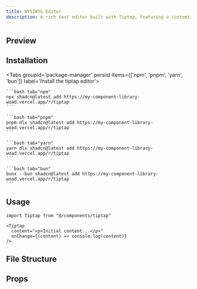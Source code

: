 ```yaml
---
title: WYSIWYG Editor
description: A rich text editor built with Tiptap, featuring a customizable toolbar, bubble menu, and code blocks with syntax highlighting
---
```



## Preview

<Card className="items-center justify-center min-h-[500px] bg-background shadow-none p-6">
    <div className="w-full max-w-4xl">
        <Tiptap content="<h1>Welcome to Tiptap</h1><p>This is a <strong>rich text editor</strong> with <em>many features</em>:</p><ul><li>Fixed toolbar menu</li><li>Bubble menu for selections</li><li>Code blocks with syntax highlighting</li><li>Text formatting and alignment</li></ul><p>Try selecting some text to see the bubble menu!</p>" />
    </div>
</Card>

## Installation

<div className="w-full flex justify-end">
    <OpenInV0Button url="https://my-component-library-woad.vercel.app/r/tiptap.json" />
</div>

<Tabs groupId='package-manager' persist items={['npm', 'pnpm', 'yarn', 'bun']} label='Install the tiptap editor'>

    ```bash tab="npm"
    npx shadcn@latest add https://my-component-library-woad.vercel.app/r/tiptap
    ```

    ```bash tab="pnpm"
    pnpm dlx shadcn@latest add https://my-component-library-woad.vercel.app/r/tiptap
    ```

    ```bash tab="yarn"
    yarn dlx shadcn@latest add https://my-component-library-woad.vercel.app/r/tiptap
    ```

    ```bash tab="bun"
    bunx --bun shadcn@latest add https://my-component-library-woad.vercel.app/r/tiptap
    ```
</Tabs>

## Usage

```tsx
import Tiptap from "@/components/tiptap"
```

```tsx
<Tiptap 
  content="<p>Initial content...</p>"
  onChange={(content) => console.log(content)}
/>
```

## File Structure

<Files>
  <Folder name="components" defaultOpen>
    <File name="tiptap.tsx" />
    <File name="tiptap-code-block.tsx" />
    <File name="tiptap-dropdown-menu.tsx" />
  </Folder>
  <Folder name="app" defaultOpen>
    <File name="page.tsx" />
  </Folder>
</Files>

## Props

<AutoTypeTable path="./registry/tiptap/components/tiptap.tsx" name="TiptapProps" />


